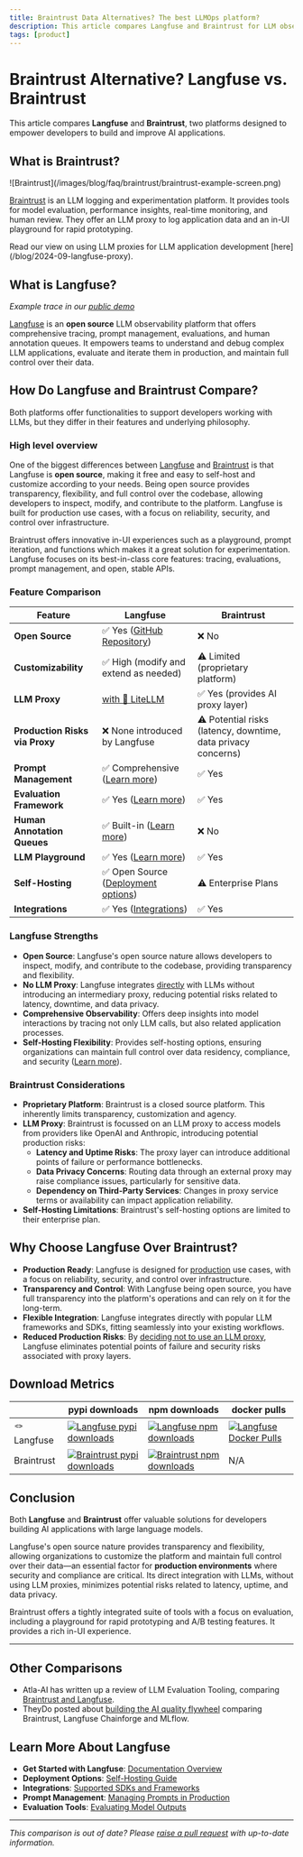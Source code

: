 ```yaml
---
title: Braintrust Data Alternatives? The best LLMOps platform?
description: This article compares Langfuse and Braintrust for LLM observability, analytics, evaluations, testing, and annotation.
tags: [product]
---
```


# Braintrust Alternative? Langfuse vs. Braintrust

This article compares **Langfuse** and **Braintrust**, two platforms designed to empower developers to build and improve AI applications.

## What is Braintrust?

<Frame>
  ![Braintrust](/images/blog/faq/braintrust/braintrust-example-screen.png)
</Frame>

[Braintrust](https://www.braintrust.dev/) is an LLM logging and experimentation platform. It provides tools for model evaluation, performance insights, real-time monitoring, and human review. They offer an LLM proxy to log application data and an in-UI playground for rapid prototyping.

<Callout type="info">
  Read our view on using LLM proxies for LLM application development
  [here](/blog/2024-09-langfuse-proxy).
</Callout>

## What is Langfuse?

<CloudflareVideo
  videoId="be2a8276c589a0de39ab846d505cf731"
  aspectRatio={1.516}
  gifStyle
  className="block dark:hidden"
/>
<CloudflareVideo
  videoId="835959b1fbe097cd396e7b20cd5cf91e"
  aspectRatio={1.516}
  gifStyle
  className="hidden dark:block"
/>
_Example trace in our [public demo](/docs/demo)_

[Langfuse](https://github.com/langfuse/langfuse) is an **open source** LLM observability platform that offers comprehensive tracing, prompt management, evaluations, and human annotation queues. It empowers teams to understand and debug complex LLM applications, evaluate and iterate them in production, and maintain full control over their data.

## How Do Langfuse and Braintrust Compare?

Both platforms offer functionalities to support developers working with LLMs, but they differ in their features and underlying philosophy.

### High level overview

One of the biggest differences between [Langfuse](https://www.langfuse.com/) and [Braintrust](https://www.braintrust.dev/) is that Langfuse is **open source**, making it free and easy to self-host and customize according to your needs. Being open source provides transparency, flexibility, and full control over the codebase, allowing developers to inspect, modify, and contribute to the platform.
Langfuse is built for production use cases, with a focus on reliability, security, and control over infrastructure.

Braintrust offers innovative in-UI experiences such as a playground, prompt iteration, and functions which makes it a great solution for experimentation. Langfuse focuses on its best-in-class core features: tracing, evaluations, prompt management, and open, stable APIs.

### Feature Comparison

| Feature                        | **Langfuse**                                                          | **Braintrust**                                                |
| ------------------------------ | --------------------------------------------------------------------- | ------------------------------------------------------------- |
| **Open Source**                | ✅ Yes ([GitHub Repository](https://github.com/langfuse/langfuse))    | ❌ No                                                         |
| **Customizability**            | ✅ High (modify and extend as needed)                                 | ⚠️ Limited (proprietary platform)                             |
| **LLM Proxy**                  | [with 🚅 LiteLLM](https://oss-llmops-stack.com/)                                           | ✅ Yes (provides AI proxy layer)                              |
| **Production Risks via Proxy** | ❌ None introduced by Langfuse                                        | ⚠️ Potential risks (latency, downtime, data privacy concerns) |
| **Prompt Management**          | ✅ Comprehensive ([Learn more](/docs/prompts/get-started))            | ✅ Yes                                                        |
| **Evaluation Framework**       | ✅ Yes ([Learn more](/docs/scores/overview))                          | ✅ Yes                                                        |
| **Human Annotation Queues**    | ✅ Built-in ([Learn more](/docs/scores/annotation#annotation-queues)) | ❌ No                                                         |
| **LLM Playground**             | ✅ Yes ([Learn more](/docs/playground))                               | ✅ Yes                                                        |
| **Self-Hosting**               | ✅ Open Source ([Deployment options](/self-hosting))                  | ⚠️ Enterprise Plans                                           |
| **Integrations**               | ✅ Yes ([Integrations](/docs/integrations/overview))                  | ✅ Yes                                                        |


### Langfuse Strengths

- **Open Source**: Langfuse's open source nature allows developers to inspect, modify, and contribute to the codebase, providing transparency and flexibility.
- **No LLM Proxy**: Langfuse integrates [directly](/blog/2024-09-langfuse-proxy) with LLMs without introducing an intermediary proxy, reducing potential risks related to latency, downtime, and data privacy.
- **Comprehensive Observability**: Offers deep insights into model interactions by tracing not only LLM calls, but also related application processes.
- **Self-Hosting Flexibility**: Provides self-hosting options, ensuring organizations can maintain full control over data residency, compliance, and security ([Learn more](/self-hosting)).

### Braintrust Considerations

- **Proprietary Platform**: Braintrust is a closed source platform. This inherently limits transparency, customization and agency.
- **LLM Proxy**: Braintrust is focussed on an LLM proxy to access models from providers like OpenAI and Anthropic, introducing potential production risks:
  - **Latency and Uptime Risks**: The proxy layer can introduce additional points of failure or performance bottlenecks.
  - **Data Privacy Concerns**: Routing data through an external proxy may raise compliance issues, particularly for sensitive data.
  - **Dependency on Third-Party Services**: Changes in proxy service terms or availability can impact application reliability.
- **Self-Hosting Limitations**: Braintrust's self-hosting options are limited to their enterprise plan.

## Why Choose Langfuse Over Braintrust?

- **Production Ready**: Langfuse is designed for [production](https://www.thoughtworks.com/radar/platforms/langfuse) use cases, with a focus on reliability, security, and control over infrastructure.
- **Transparency and Control**: With Langfuse being open source, you have full transparency into the platform's operations and can rely on it for the long-term.
- **Flexible Integration**: Langfuse integrates directly with popular LLM frameworks and SDKs, fitting seamlessly into your existing workflows.
- **Reduced Production Risks**: By [deciding not to use an LLM proxy](/blog/2024-09-langfuse-proxy), Langfuse eliminates potential points of failure and security risks associated with proxy layers.

## Download Metrics

|             | pypi downloads                                                                                                                                                           | npm downloads                                                                                                                                                               | docker pulls                                                                                                                                                                              |
| ----------- | ------------------------------------------------------------------------------------------------------------------------------------------------------------------------ | --------------------------------------------------------------------------------------------------------------------------------------------------------------------------- | ----------------------------------------------------------------------------------------------------------------------------------------------------------------------------------------- |
| 🪢 Langfuse | [![Langfuse pypi downloads](https://img.shields.io/pypi/dm/langfuse?style=for-the-badge&label=%20&labelColor=black&color=orange)](https://pypi.org/project/langfuse/)     | [![Langfuse npm downloads](https://img.shields.io/npm/dm/langfuse?style=for-the-badge&label=%20&labelColor=black&color=orange)](https://www.npmjs.com/package/langfuse)     | [![Langfuse Docker Pulls](https://img.shields.io/docker/pulls/langfuse/langfuse?style=for-the-badge&label=%20&labelColor=black&color=orange)](https://hub.docker.com/r/langfuse/langfuse) |
| Braintrust  | [![Braintrust pypi downloads](https://img.shields.io/pypi/dm/braintrust?style=for-the-badge&label=%20&labelColor=black&color=grey)](https://pypi.org/project/braintrust) | [![Braintrust npm downloads](https://img.shields.io/npm/dm/braintrust?style=for-the-badge&label=%20&labelColor=black&color=grey)](https://www.npmjs.com/package/braintrust) | N/A                                                                                                                                                                                       |

## Conclusion

Both **Langfuse** and **Braintrust** offer valuable solutions for developers building AI applications with large language models.

Langfuse's open source nature provides transparency and flexibility, allowing organizations to customize the platform and maintain full control over their data—an essential factor for **production environments** where security and compliance are critical. Its direct integration with LLMs, without using LLM proxies, minimizes potential risks related to latency, uptime, and data privacy.

Braintrust offers a tightly integrated suite of tools with a focus on evaluation, including a playground for rapid prototyping and A/B testing features. It provides a rich in-UI experience.

---

## Other Comparisons

- Atla-AI has written up a review of LLM Evaluation Tooling, comparing [Braintrust and Langfuse](https://www.atla-ai.com/post/llm-evaluation-tooling-review).
- TheyDo posted about [building the AI quality flywheel](https://www.theydo.com/blog/articles/building-the-ai-quality-flywheel-how-theydo-turns-user-feedback-into-better-ai) comparing Braintrust, Langfuse Chainforge and MLflow.

## Learn More About Langfuse

- **Get Started with Langfuse**: [Documentation Overview](/docs)
- **Deployment Options**: [Self-Hosting Guide](/self-hosting)
- **Integrations**: [Supported SDKs and Frameworks](/docs/integrations/overview)
- **Prompt Management**: [Managing Prompts in Production](/docs/prompts/get-started)
- **Evaluation Tools**: [Evaluating Model Outputs](/docs/scores/overview)

---

_This comparison is out of date? Please [raise a pull request](https://github.com/langfuse/langfuse-docs/tree/main/pages/faq/all) with up-to-date information._
